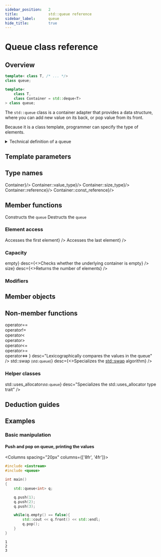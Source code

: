 ```yaml
---
sidebar_position:	2
title:				std::queue reference
sidebar_label:		queue
hide_title:			true
---
```

<NotFinished />

# Queue class reference

## Overview


<Tabs>
<TabItem value="simplified" label="Simplified" default>

```cpp
template< class T, /* ... */> 
class queue;
```

</TabItem>
<TabItem value="detailed" label="Detailed">

```cpp
template<
    class T,
    class Container = std::deque<T>
> class queue;
```

</TabItem>
</Tabs>

The `std::queue` class is a container adapter that provides a data structure, where you can 
add new value on its back, or pop value from its front.

Because it is a class template, programmer can specify the type of elements.

<details>
<summary>Technical definition of a queue</summary>
<div>

The `std::queue` class is a container adapter that gives the programmer the functionality of a queue - specifically, a *FIFO* (first-in, first-out) data structure.

The class template acts as a wrapper to the underlying container - only a specific set of functions is provided. The queue pushes the elements on the back of the underlying container and pops them from the front.

</div>
</details>

<ClassSummary name="queue" namespaces="std" folder="queue" headerName="queue">

## Template parameters

<SymbolTable noTraits>
	<Symbol name="T"		desc="The type of stored elements"/>
	<Symbol name="Container" 		desc="The type of underlying container to use to store the elements"/>
</SymbolTable>

## Type names

<SymbolTable>
	<Symbol pub name="container_type"				desc={<code>Container</code>}/>
	<Symbol pub name="value_type" 				desc={<code>Container::value_type</code>}/>
	<Symbol pub name="size_type"			desc={<code>Container::size_type</code>}/>
	<Symbol pub name="reference"				desc={<code>Container::reference</code>}/>
	<Symbol pub name="const_reference"			desc={<code>Container::const_reference</code>}/>
</SymbolTable>

## Member functions

<SymbolTable>	
	<Symbol pub autoLink linkName="constructor" name="(constructor)">
		Constructs the <code>queue</code>
	</Symbol>
	<Symbol pub autoLink linkName="destructor" name="(destructor)">
		Destructs the <code>queue</code>
	</Symbol>
	<Symbol pub autoLink linkName="operator_assign" name="operator="
			desc="Assigns values to the container adaptor"
		/>
</SymbolTable>

### Element access

<SymbolTable>	
	<Symbol pub autoLink name="front"
			desc={<>Accesses the first element</>}
		/>
	<Symbol pub autoLink name="back"
			desc={<>Accesses the last element</>}
		/>
</SymbolTable>

### Capacity

<SymbolTable>	
	<Symbol pub autoLink linkName="begin" name={<>empty</>}
			desc={<>Checks whether the underlying container is empty</>}
		/>
	<Symbol pub autoLink linkName="end" name={<>size</>}
			desc={<>Returns the number of elements</>}
		/>
</SymbolTable>

### Modifiers

<SymbolTable>
	<Symbol pub autoLink name="push"
			desc="Inserts element at the end"
		/>
	<Symbol pub autoLink name="emplace"
			desc="Constructs element in-place at the end"
		/>
	<Symbol pub autoLink name="pop"
			desc="Removes the first element"
		/>
	<Symbol pub autoLink name="swap"
			desc="Swaps the contents"
		/>
</SymbolTable>

## Member objects

<SymbolTable>
	<Symbol prot name="Container C"
			desc="The underlying container"
		/>
</SymbolTable>

## Non-member functions

<SymbolTable noTraits>
	<Symbol name={<>
				operator==<br/>
				operator!=<br/>
				operator&lt;<br/>
				operator&gt;<br/>
				operator&lt;=<br/>
				operator&gt;=<br/>
				operator&lt;=&gt;
			</>}
			desc="Lexicographically compares the values in the queue"
		/>
	<Symbol name={<>std::swap <small>(std::queue)</small></>}
			desc={<>Specializes the <a href="#">std::swap</a> algorithm</>}
		/>
</SymbolTable>

### Helper classes

<SymbolTable noTraits>
	<Symbol name={<>std::uses_allocator<small>std::queue</small></>}
			desc="Specializes the std::uses_allocator type trait"
		/>
</SymbolTable>

</ClassSummary>


## Deduction guides

<ImproveSection />

## Examples

### Basic manipulation

#### Push and pop on queue, printing the values

<Columns spacing="20px" columns={['8fr', '4fr']}>
<div>

```cpp
#include <iostream>
#include <queue>

int main()
{
	std::queue<int> q;

	q.push(1);
	q.push(2);
	q.push(3);

	while(q.empty() == false){
		std::cout << q.front() << std::endl;
		q.pop();
	}
}
```

</div>
<div>

```plaintext title="Result"
1
2
3
```

</div>
</Columns>